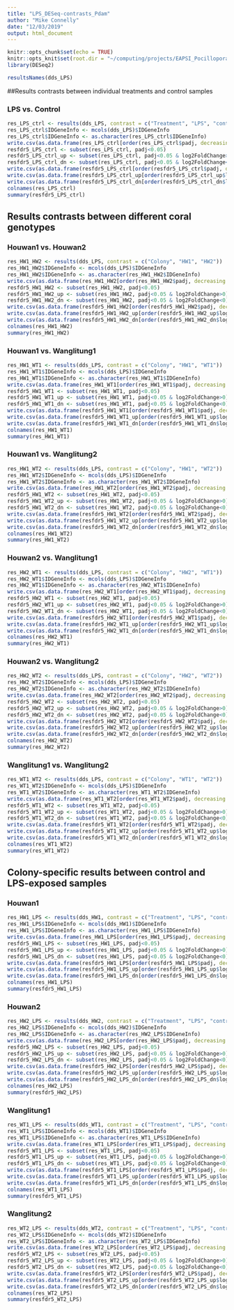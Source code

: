 ```yaml
---
title: "LPS_DESeq-contrasts_Pdam"
author: "Mike Connelly"
date: "12/03/2019"
output: html_document
---
```


```r
knitr::opts_chunk$set(echo = TRUE)
knitr::opts_knit$set(root.dir = "~/computing/projects/EAPSI_Pocillopora_LPS")
library(DESeq2)
```
```r
resultsNames(dds_LPS)
```

##Results contrasts between individual treatments and control samples

### LPS vs. Control
```r
res_LPS_ctrl <- results(dds_LPS, contrast = c("Treatment", "LPS", "control"))
res_LPS_ctrl$IDGeneInfo <- mcols(dds_LPS)$IDGeneInfo
res_LPS_ctrl$IDGeneInfo <- as.character(res_LPS_ctrl$IDGeneInfo)
write.csv(as.data.frame(res_LPS_ctrl[order(res_LPS_ctrl$padj, decreasing = FALSE),]), file = "./outputs/DESeq-results/tables/all/res_LPS_ctrl_FDR5.csv")
resfdr5_LPS_ctrl <- subset(res_LPS_ctrl, padj<0.05)
resfdr5_LPS_ctrl_up <- subset(res_LPS_ctrl, padj<0.05 & log2FoldChange>0)
resfdr5_LPS_ctrl_dn <- subset(res_LPS_ctrl, padj<0.05 & log2FoldChange<0)
write.csv(as.data.frame(resfdr5_LPS_ctrl[order(resfdr5_LPS_ctrl$padj, decreasing = FALSE),]), file = "./outputs/DESeq-results/tables/overall/res_LPS_ctrl_FDR5.csv")
write.csv(as.data.frame(resfdr5_LPS_ctrl_up[order(resfdr5_LPS_ctrl_up$log2FoldChange, decreasing = TRUE),]), file = "./outputs/DESeq-results/tables/up/res_LPS_ctrl_up_FDR5.csv")
write.csv(as.data.frame(resfdr5_LPS_ctrl_dn[order(resfdr5_LPS_ctrl_dn$log2FoldChange, decreasing = FALSE),]), file = "./outputs/DESeq-results/tables/down/res_LPS_ctrl_dn_FDR5.csv")
colnames(res_LPS_ctrl)
summary(resfdr5_LPS_ctrl)
```

## Results contrasts between different coral genotypes
### Houwan1 vs. Houwan2
```r
res_HW1_HW2 <- results(dds_LPS, contrast = c("Colony", "HW1", "HW2"))
res_HW1_HW2$IDGeneInfo <- mcols(dds_LPS)$IDGeneInfo
res_HW1_HW2$IDGeneInfo <- as.character(res_HW1_HW2$IDGeneInfo)
write.csv(as.data.frame(res_HW1_HW2[order(res_HW1_HW2$padj, decreasing = FALSE),]), file = "./outputs/DESeq-results/tables/all/res_HW1_HW2_FDR5.csv")
resfdr5_HW1_HW2 <- subset(res_HW1_HW2, padj<0.05)
resfdr5_HW1_HW2_up <- subset(res_HW1_HW2, padj<0.05 & log2FoldChange>0)
resfdr5_HW1_HW2_dn <- subset(res_HW1_HW2, padj<0.05 & log2FoldChange<0)
write.csv(as.data.frame(resfdr5_HW1_HW2[order(resfdr5_HW1_HW2$padj, decreasing = FALSE),]), file = "./outputs/DESeq-results/tables/overall/res_HW1_HW2_FDR5.csv")
write.csv(as.data.frame(resfdr5_HW1_HW2_up[order(resfdr5_HW1_HW2_up$log2FoldChange, decreasing = TRUE),]), file = "./outputs/DESeq-results/tables/up/res_HW1_HW2_up_FDR5.csv")
write.csv(as.data.frame(resfdr5_HW1_HW2_dn[order(resfdr5_HW1_HW2_dn$log2FoldChange, decreasing = FALSE),]), file = "./outputs/DESeq-results/tables/down/res_HW1_HW2_dn_FDR5.csv")
colnames(res_HW1_HW2)
summary(res_HW1_HW2)
```

### Houwan1 vs. Wanglitung1
```r
res_HW1_WT1 <- results(dds_LPS, contrast = c("Colony", "HW1", "WT1"))
res_HW1_WT1$IDGeneInfo <- mcols(dds_LPS)$IDGeneInfo
res_HW1_WT1$IDGeneInfo <- as.character(res_HW1_WT1$IDGeneInfo)
write.csv(as.data.frame(res_HW1_WT1[order(res_HW1_WT1$padj, decreasing = FALSE),]), file = "./outputs/DESeq-results/tables/all/res_HW1_WT1_FDR5.csv")
resfdr5_HW1_WT1 <- subset(res_HW1_WT1, padj<0.05)
resfdr5_HW1_WT1_up <- subset(res_HW1_WT1, padj<0.05 & log2FoldChange>0)
resfdr5_HW1_WT1_dn <- subset(res_HW1_WT1, padj<0.05 & log2FoldChange<0)
write.csv(as.data.frame(resfdr5_HW1_WT1[order(resfdr5_HW1_WT1$padj, decreasing = FALSE),]), file = "./outputs/DESeq-results/tables/overall/res_HW1_WT1_FDR5.csv")
write.csv(as.data.frame(resfdr5_HW1_WT1_up[order(resfdr5_HW1_WT1_up$log2FoldChange, decreasing = TRUE),]), file = "./outputs/DESeq-results/tables/up/res_HW1_WT1_up_FDR5.csv")
write.csv(as.data.frame(resfdr5_HW1_WT1_dn[order(resfdr5_HW1_WT1_dn$log2FoldChange, decreasing = FALSE),]), file = "./outputs/DESeq-results/tables/down/res_HW1_WT1_dn_FDR5.csv")
colnames(res_HW1_WT1)
summary(res_HW1_WT1)
```

### Houwan1 vs. Wanglitung2
```r
res_HW1_WT2 <- results(dds_LPS, contrast = c("Colony", "HW1", "WT2"))
res_HW1_WT2$IDGeneInfo <- mcols(dds_LPS)$IDGeneInfo
res_HW1_WT2$IDGeneInfo <- as.character(res_HW1_WT2$IDGeneInfo)
write.csv(as.data.frame(res_HW1_WT2[order(res_HW1_WT2$padj, decreasing = FALSE),]), file = "./outputs/DESeq-results/tables/all/res_HW1_WT2_FDR5.csv")
resfdr5_HW1_WT2 <- subset(res_HW1_WT2, padj<0.05)
resfdr5_HW1_WT2_up <- subset(res_HW1_WT2, padj<0.05 & log2FoldChange>0)
resfdr5_HW1_WT2_dn <- subset(res_HW1_WT2, padj<0.05 & log2FoldChange<0)
write.csv(as.data.frame(resfdr5_HW1_WT2[order(resfdr5_HW1_WT2$padj, decreasing = FALSE),]), file = "./outputs/DESeq-results/tables/overall/res_HW1_WT2_FDR5.csv")
write.csv(as.data.frame(resfdr5_HW1_WT2_up[order(resfdr5_HW1_WT2_up$log2FoldChange, decreasing = TRUE),]), file = "./outputs/DESeq-results/tables/up/res_HW1_WT2_up_FDR5.csv")
write.csv(as.data.frame(resfdr5_HW1_WT2_dn[order(resfdr5_HW1_WT2_dn$log2FoldChange, decreasing = FALSE),]), file = "./outputs/DESeq-results/tables/down/res_HW1_WT2_dn_FDR5.csv")
colnames(res_HW1_WT2)
summary(res_HW1_WT2)
```

### Houwan2 vs. Wanglitung1
```r
res_HW2_WT1 <- results(dds_LPS, contrast = c("Colony", "HW2", "WT1"))
res_HW2_WT1$IDGeneInfo <- mcols(dds_LPS)$IDGeneInfo
res_HW2_WT1$IDGeneInfo <- as.character(res_HW2_WT1$IDGeneInfo)
write.csv(as.data.frame(res_HW2_WT1[order(res_HW2_WT1$padj, decreasing = FALSE),]), file = "./outputs/DESeq-results/tables/all/res_HW2_WT1_FDR5.csv")
resfdr5_HW2_WT1 <- subset(res_HW2_WT1, padj<0.05)
resfdr5_HW2_WT1_up <- subset(res_HW2_WT1, padj<0.05 & log2FoldChange>0)
resfdr5_HW2_WT1_dn <- subset(res_HW2_WT1, padj<0.05 & log2FoldChange<0)
write.csv(as.data.frame(resfdr5_HW2_WT1[order(resfdr5_HW2_WT1$padj, decreasing = FALSE),]), file = "./outputs/DESeq-results/tables/overall/res_HW2_WT1_FDR5.csv")
write.csv(as.data.frame(resfdr5_HW2_WT1_up[order(resfdr5_HW2_WT1_up$log2FoldChange, decreasing = TRUE),]), file = "./outputs/DESeq-results/tables/up/res_HW2_WT1_up_FDR5.csv")
write.csv(as.data.frame(resfdr5_HW2_WT1_dn[order(resfdr5_HW2_WT1_dn$log2FoldChange, decreasing = FALSE),]), file = "./outputs/DESeq-results/tables/down/res_HW2_WT1_dn_FDR5.csv")
colnames(res_HW2_WT1)
summary(res_HW2_WT1)
```

### Houwan2 vs. Wanglitung2
```r
res_HW2_WT2 <- results(dds_LPS, contrast = c("Colony", "HW2", "WT2"))
res_HW2_WT2$IDGeneInfo <- mcols(dds_LPS)$IDGeneInfo
res_HW2_WT2$IDGeneInfo <- as.character(res_HW2_WT2$IDGeneInfo)
write.csv(as.data.frame(res_HW2_WT2[order(res_HW2_WT2$padj, decreasing = FALSE),]), file = "./outputs/DESeq-results/tables/all/res_HW2_WT2_FDR5.csv")
resfdr5_HW2_WT2 <- subset(res_HW2_WT2, padj<0.05)
resfdr5_HW2_WT2_up <- subset(res_HW2_WT2, padj<0.05 & log2FoldChange>0)
resfdr5_HW2_WT2_dn <- subset(res_HW2_WT2, padj<0.05 & log2FoldChange<0)
write.csv(as.data.frame(resfdr5_HW2_WT2[order(resfdr5_HW2_WT2$padj, decreasing = FALSE),]), file = "./outputs/DESeq-results/tables/overall/res_HW2_WT2_FDR5.csv")
write.csv(as.data.frame(resfdr5_HW2_WT2_up[order(resfdr5_HW2_WT2_up$log2FoldChange, decreasing = TRUE),]), file = "./outputs/DESeq-results/tables/up/res_HW2_WT2_up_FDR5.csv")
write.csv(as.data.frame(resfdr5_HW2_WT2_dn[order(resfdr5_HW2_WT2_dn$log2FoldChange, decreasing = FALSE),]), file = "./outputs/DESeq-results/tables/down/res_HW2_WT2_dn_FDR5.csv")
colnames(res_HW2_WT2)
summary(res_HW2_WT2)
```

### Wanglitung1 vs. Wanglitung2
```r
res_WT1_WT2 <- results(dds_LPS, contrast = c("Colony", "WT1", "WT2"))
res_WT1_WT2$IDGeneInfo <- mcols(dds_LPS)$IDGeneInfo
res_WT1_WT2$IDGeneInfo <- as.character(res_WT1_WT2$IDGeneInfo)
write.csv(as.data.frame(res_WT1_WT2[order(res_WT1_WT2$padj, decreasing = FALSE),]), file = "./outputs/DESeq-results/tables/all/res_WT1_WT2_FDR5.csv")
resfdr5_WT1_WT2 <- subset(res_WT1_WT2, padj<0.05)
resfdr5_WT1_WT2_up <- subset(res_WT1_WT2, padj<0.05 & log2FoldChange>0)
resfdr5_WT1_WT2_dn <- subset(res_WT1_WT2, padj<0.05 & log2FoldChange<0)
write.csv(as.data.frame(resfdr5_WT1_WT2[order(resfdr5_WT1_WT2$padj, decreasing = FALSE),]), file = "./outputs/DESeq-results/tables/overall/res_WT1_WT2_FDR5.csv")
write.csv(as.data.frame(resfdr5_WT1_WT2_up[order(resfdr5_WT1_WT2_up$log2FoldChange, decreasing = TRUE),]), file = "./outputs/DESeq-results/tables/up/res_WT1_WT2_up_FDR5.csv")
write.csv(as.data.frame(resfdr5_WT1_WT2_dn[order(resfdr5_WT1_WT2_dn$log2FoldChange, decreasing = FALSE),]), file = "./outputs/DESeq-results/tables/down/res_WT1_WT2_dn_FDR5.csv")
colnames(res_WT1_WT2)
summary(res_WT1_WT2)
```

## Colony-specific results between control and LPS-exposed samples 
### Houwan1
```r
res_HW1_LPS <- results(dds_HW1, contrast = c("Treatment", "LPS", "control"))
res_HW1_LPS$IDGeneInfo <- mcols(dds_HW1)$IDGeneInfo
res_HW1_LPS$IDGeneInfo <- as.character(res_HW1_LPS$IDGeneInfo)
write.csv(as.data.frame(res_HW1_LPS[order(res_HW1_LPS$padj, decreasing = FALSE),]), file = "./outputs/DESeq-results/tables/all/res_HW1_LPS_FDR5.csv")
resfdr5_HW1_LPS <- subset(res_HW1_LPS, padj<0.05)
resfdr5_HW1_LPS_up <- subset(res_HW1_LPS, padj<0.05 & log2FoldChange>0)
resfdr5_HW1_LPS_dn <- subset(res_HW1_LPS, padj<0.05 & log2FoldChange<0)
write.csv(as.data.frame(resfdr5_HW1_LPS[order(resfdr5_HW1_LPS$padj, decreasing = FALSE),]), file = "./outputs/DESeq-results/tables/overall/res_HW1_LPS_FDR5.csv")
write.csv(as.data.frame(resfdr5_HW1_LPS_up[order(resfdr5_HW1_LPS_up$log2FoldChange, decreasing = TRUE),]), file = "./outputs/DESeq-results/tables/up/res_HW1_LPS_up_FDR5.csv")
write.csv(as.data.frame(resfdr5_HW1_LPS_dn[order(resfdr5_HW1_LPS_dn$log2FoldChange, decreasing = FALSE),]), file = "./outputs/DESeq-results/tables/down/res_HW1_LPS_dn_FDR5.csv")
colnames(res_HW1_LPS)
summary(resfdr5_HW1_LPS)
```

### Houwan2
```r
res_HW2_LPS <- results(dds_HW2, contrast = c("Treatment", "LPS", "control"))
res_HW2_LPS$IDGeneInfo <- mcols(dds_HW2)$IDGeneInfo
res_HW2_LPS$IDGeneInfo <- as.character(res_HW2_LPS$IDGeneInfo)
write.csv(as.data.frame(res_HW2_LPS[order(res_HW2_LPS$padj, decreasing = FALSE),]), file = "./outputs/DESeq-results/tables/all/res_HW2_LPS_FDR5.csv")
resfdr5_HW2_LPS <- subset(res_HW2_LPS, padj<0.05)
resfdr5_HW2_LPS_up <- subset(res_HW2_LPS, padj<0.05 & log2FoldChange>0)
resfdr5_HW2_LPS_dn <- subset(res_HW2_LPS, padj<0.05 & log2FoldChange<0)
write.csv(as.data.frame(resfdr5_HW2_LPS[order(resfdr5_HW2_LPS$padj, decreasing = FALSE),]), file = "./outputs/DESeq-results/tables/overall/res_HW2_LPS_FDR5.csv")
write.csv(as.data.frame(resfdr5_HW2_LPS_up[order(resfdr5_HW2_LPS_up$log2FoldChange, decreasing = TRUE),]), file = "./outputs/DESeq-results/tables/up/res_HW2_LPS_up_FDR5.csv")
write.csv(as.data.frame(resfdr5_HW2_LPS_dn[order(resfdr5_HW2_LPS_dn$log2FoldChange, decreasing = FALSE),]), file = "./outputs/DESeq-results/tables/down/res_HW2_LPS_dn_FDR5.csv")
colnames(res_HW2_LPS)
summary(resfdr5_HW2_LPS)
```

### Wanglitung1
```r
res_WT1_LPS <- results(dds_WT1, contrast = c("Treatment", "LPS", "control"))
res_WT1_LPS$IDGeneInfo <- mcols(dds_WT1)$IDGeneInfo
res_WT1_LPS$IDGeneInfo <- as.character(res_WT1_LPS$IDGeneInfo)
write.csv(as.data.frame(res_WT1_LPS[order(res_WT1_LPS$padj, decreasing = FALSE),]), file = "./outputs/DESeq-results/tables/all/res_WT1_LPS_FDR5.csv")
resfdr5_WT1_LPS <- subset(res_WT1_LPS, padj<0.05)
resfdr5_WT1_LPS_up <- subset(res_WT1_LPS, padj<0.05 & log2FoldChange>0)
resfdr5_WT1_LPS_dn <- subset(res_WT1_LPS, padj<0.05 & log2FoldChange<0)
write.csv(as.data.frame(resfdr5_WT1_LPS[order(resfdr5_WT1_LPS$padj, decreasing = FALSE),]), file = "./outputs/DESeq-results/tables/overall/res_WT1_LPS_FDR5.csv")
write.csv(as.data.frame(resfdr5_WT1_LPS_up[order(resfdr5_WT1_LPS_up$log2FoldChange, decreasing = TRUE),]), file = "./outputs/DESeq-results/tables/up/res_WT1_LPS_up_FDR5.csv")
write.csv(as.data.frame(resfdr5_WT1_LPS_dn[order(resfdr5_WT1_LPS_dn$log2FoldChange, decreasing = FALSE),]), file = "./outputs/DESeq-results/tables/down/res_WT1_LPS_dn_FDR5.csv")
colnames(res_WT1_LPS)
summary(resfdr5_WT1_LPS)
```

### Wanglitung2
```r
res_WT2_LPS <- results(dds_WT2, contrast = c("Treatment", "LPS", "control"))
res_WT2_LPS$IDGeneInfo <- mcols(dds_WT2)$IDGeneInfo
res_WT2_LPS$IDGeneInfo <- as.character(res_WT2_LPS$IDGeneInfo)
write.csv(as.data.frame(res_WT2_LPS[order(res_WT2_LPS$padj, decreasing = FALSE),]), file = "./outputs/DESeq-results/tables/all/res_WT2_LPS_FDR5.csv")
resfdr5_WT2_LPS <- subset(res_WT2_LPS, padj<0.05)
resfdr5_WT2_LPS_up <- subset(res_WT2_LPS, padj<0.05 & log2FoldChange>0)
resfdr5_WT2_LPS_dn <- subset(res_WT2_LPS, padj<0.05 & log2FoldChange<0)
write.csv(as.data.frame(resfdr5_WT2_LPS[order(resfdr5_WT2_LPS$padj, decreasing = FALSE),]), file = "./outputs/DESeq-results/tables/overall/res_WT2_LPS_FDR5.csv")
write.csv(as.data.frame(resfdr5_WT2_LPS_up[order(resfdr5_WT2_LPS_up$log2FoldChange, decreasing = TRUE),]), file = "./outputs/DESeq-results/tables/up/res_WT2_LPS_up_FDR5.csv")
write.csv(as.data.frame(resfdr5_WT2_LPS_dn[order(resfdr5_WT2_LPS_dn$log2FoldChange, decreasing = FALSE),]), file = "./outputs/DESeq-results/tables/down/res_WT2_LPS_dn_FDR5.csv")
colnames(res_WT2_LPS)
summary(resfdr5_WT2_LPS)
```

